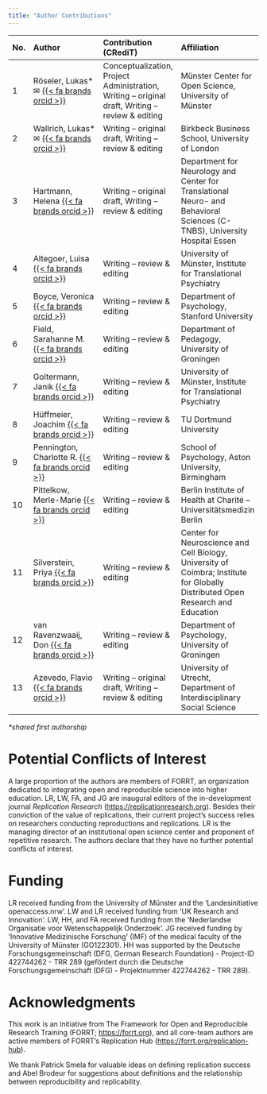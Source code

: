 ```yaml
---
title: "Author Contributions"
---
```


| No. | Author | Contribution (CRediT) | Affiliation |
|:---|:-------------------------------|:----------------------|:------------|
| 1 | Röseler, Lukas* ✉ [{{< fa brands orcid >}}](https://orcid.org/0000-0002-6446-1901) | Conceptualization, Project Administration, Writing – original draft, Writing – review & editing | Münster Center for Open Science, University of Münster |
| 2 | Wallrich, Lukas* ✉ [{{< fa brands orcid >}}](https://orcid.org/0000-0003-2121-5177) | Writing – original draft, Writing – review & editing | Birkbeck Business School, University of London |
| 3 | Hartmann, Helena [{{< fa brands orcid >}}](https://orcid.org/0000-0002-1331-6683) | Writing – original draft, Writing – review & editing | Department for Neurology and Center for Translational Neuro- and Behavioral Sciences (C-TNBS), University Hospital Essen |
| 4 | Altegoer, Luisa [{{< fa brands orcid >}}](https://orcid.org/0000-0001-8466-7328) | Writing – review & editing | University of Münster, Institute for Translational Psychiatry |
| 5 | Boyce, Veronica [{{< fa brands orcid >}}](https://orcid.org/0000-0002-8890-2775) | Writing – review & editing | Department of Psychology, Stanford University |
| 6 | Field, Sarahanne M. [{{< fa brands orcid >}}](https://orcid.org/0000-0001-7874-1261) | Writing – review & editing | Department of Pedagogy, University of Groningen |
| 7 | Goltermann, Janik [{{< fa brands orcid >}}](https://orcid.org/0000-0003-3087-1002) | Writing – review & editing | University of Münster, Institute for Translational Psychiatry |
| 8 | Hüffmeier, Joachim [{{< fa brands orcid >}}](https://orcid.org/0000-0002-0490-7035) | Writing – review & editing | TU Dortmund University |
| 9 | Pennington, Charlotte R. [{{< fa brands orcid >}}](https://orcid.org/0000-0002-5259-642X) | Writing – review & editing | School of Psychology, Aston University, Birmingham |
| 10 | Pittelkow, Merle-Marie [{{< fa brands orcid >}}](https://orcid.org/0000-0002-7487-7898) | Writing – review & editing | Berlin Institute of Health at Charité – Universitätsmedizin Berlin |
| 11 | Silverstein, Priya [{{< fa brands orcid >}}](https://orcid.org/0000-0003-0095-339X) | Writing – review & editing | Center for Neuroscience and Cell Biology, University of Coimbra; Institute for Globally Distributed Open Research and Education |
| 12 | van Ravenzwaaij, Don [{{< fa brands orcid >}}](https://orcid.org/0000-0002-5030-4091) | Writing – review & editing | Department of Psychology, University of Groningen |
| 13 | Azevedo, Flavio [{{< fa brands orcid >}}](https://orcid.org/0000-0001-9000-8513) | Writing – original draft, Writing – review & editing | University of Utrecht, Department of Interdisciplinary Social Science |

*\*shared first authorship*

# Potential Conflicts of Interest

A large proportion of the authors are members of FORRT, an organization dedicated to integrating open and reproducible science into higher education. LR, LW, FA, and JG are inaugural editors of the in-development journal *Replication Research* (<https://replicationresearch.org>). Besides their conviction of the value of replications, their current project’s success relies on researchers conducting reproductions and replications. LR is the managing director of an institutional open science center and proponent of repetitive research. The authors declare that they have no further potential conflicts of interest.

# Funding

LR received funding from the University of Münster and the ‘Landesinitiative openaccess.nrw’. LW and LR received funding from ‘UK Research and Innovation’. LW, HH, and FA received funding from the ‘Nederlandse Organisatie voor Wetenschappelijk Onderzoek’. JG received funding by ‘Innovative Medizinische Forschung’ (IMF) of the medical faculty of the University of Münster (GO122301). HH was supported by the Deutsche Forschungsgemeinschaft (DFG, German Research Foundation) - Project-ID 422744262 - TRR 289 (gefördert durch die Deutsche Forschungsgemeinschaft (DFG) - Projektnummer 422744262 - TRR 289).

# Acknowledgments

This work is an initiative from The Framework for Open and Reproducible Research Training (FORRT; <https://forrt.org>), and all core-team authors are active members of FORRT’s Replication Hub ([https://forrt.org/replication-hub](https://forrt.org/replication-hub/)).

We thank Patrick Smela for valuable ideas on defining replication success and Abel Brodeur for suggestions about definitions and the relationship between reproducibility and replicability.
